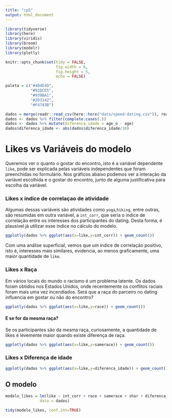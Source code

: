 ```yaml
---
title: "cp5"
output: html_document
---
```


```r
library(tidyverse)
library(here)
library(viridis)
library(broom)
library(modelr)
library(plotly)

knitr::opts_chunk$set(tidy = FALSE,
                      fig.width = 6,
                      fig.height = 5,
                      echo = FALSE)

paleta = c("#404E4D",
           "#92DCE5",
           "#938BA1",
           "#2D3142",
           "#F4743B")
```

```r
dados = merge(readr::read_csv(here::here("data/speed-dating.csv")), readr::read_csv(here::here("data/speed-dating2.csv")))
dados <- dados %>% filter(complete.cases(.))
dados <- dados %>% mutate(diferenca_idade = age_o - age) 
dados$diferenca_idade <- abs(dados$diferenca_idade/10)
```
# Likes vs Variáveis do modelo

Queremos ver o quanto o gostar do encontro, isto é a variável dependente `like`, pode ser explicada pelas variáveis independentes que foram preenchidas no formulário. Nos gráficos abaixo podemos ver a interação da variável escolhida e o gostar do encontro, junto de alguma justificativa para escolha da variável.

### Likes x índice de correlaçao de atividade

Algumas dessas variáveis são atividades como `yoga`,`hiking`, entre outras, são resumidas em outra variável, a `int_corr`, que seria o índice de correlação entre os interesses dos participantes do dating. Desta forma, é plausível já utilizar esse índice no cálculo do modelo. 

```r
ggplotly(dados %>% ggplot(aes(x=like,y=int_corr)) + geom_count())
```

Com uma análise superficial, vemos que um índice de correlação positivo, isto é, interesses mais similares, evidencia, ao menos graficamente, uma maior quantidade de `like`. 

### Likes x Raça

Em vários locais do mundo o racismo é um problema latente. Os dados foram obtidos nos Estados Unidos, onde recentemente os conflitos raciais foram mais uma vez incendiados. Será que a raça do parceiro no dating influencia em gostar ou não do encontro?

```r
ggplotly(dados %>% ggplot(aes(x=like,y=race)) + geom_count())
```

#### E se for da mesma raça?

Se os participantes são da mesma raça, curiosamente, a quantidade de likes é levemente maior quando existe diferença de raça.  

```r
ggplotly(dados %>% ggplot(aes(x=like,y=samerace)) + geom_count())
```

### Likes x Diferença de idade

```r
ggplotly(dados %>% ggplot(aes(x=like,y=diferenca_idade)) + geom_count())
```

## O modelo

```r
modelo_likes = lm(like ~ int_corr + race + samerace + shar + diferenca_idade, 
               data = dados)

tidy(modelo_likes, conf.int=TRUE)
```